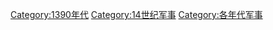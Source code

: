 [[Category:1390年代|Category:1390年代]]
[[Category:14世纪军事|Category:14世纪军事]]
[[Category:各年代军事|Category:各年代军事]]